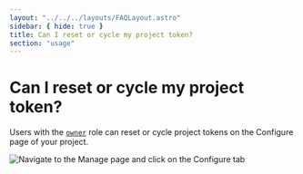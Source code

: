 ```yaml
---
layout: "../../../layouts/FAQLayout.astro"
sidebar: { hide: true }
title: Can I reset or cycle my project token?
section: "usage"
---
```


# Can I reset or cycle my project token?

Users with the [`owner`](/docs/collaborators#roles) role can reset or cycle project tokens on the Configure page of your project.

![Navigate to the Manage page and click on the Configure tab](../../../images/reset-project-token.png)
